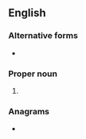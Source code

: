 {{also|PSS|p*ss|p.s.s.|P.S.S.}}
==English==

===Alternative forms===
* {{l|en|Ps.}}

===Proper noun===
{{en-proper noun}}

# {{abbreviation of|Psalms|lang=en}}

===Anagrams===
* {{anagrams|en|SPS|SPs|SSP|s.p.s.}}